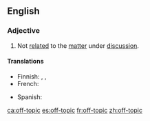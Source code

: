 ==English==

===Adjective===
{{en-adj|head=[[off]]-[[topic]]}}

# Not [[related]] to the [[matter]] under [[discussion]].

====Translations====
{{trans-top|not related to the matter being discussed}}
* Finnish: {{t-|fi|asiaan kuulumaton}}, {{t-|fi|epäasiallinen}}, {{t+|fi|asiaton}}
* French: {{t+|fr|hors-sujet|m}}
{{trans-mid}}
* Spanish: {{t-|es|fuera de tema}}
{{trans-bottom}}

[[ca:off-topic]]
[[es:off-topic]]
[[fr:off-topic]]
[[zh:off-topic]]